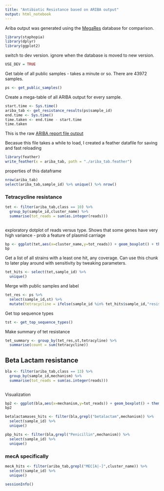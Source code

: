 ```yaml
---
title: "Antibiotic Resistance based on ARIBA output"
output: html_notebook
---
```


Ariba output was generated using the [MegaRes](https://megares.meglab.org) database for comparison.

```r
library(staphopia)
library(dplyr)
library(ggplot2)
```

switch to dev version.  ignore when the database is moved to new version.
```r
USE_DEV = TRUE
```

Get table of all public samples - takes a minute or so.  There are 43972 samples.
```r
ps <- get_public_samples()
```

Create a mega-table of all ARIBA output for every sample.
```r
start.time <- Sys.time()
ariba_tab <- get_resistance_results(ps$sample_id)
end.time <- Sys.time()
time.taken <- end.time - start.time
time.taken
```
This is the raw [ARIBA report file output](https://github.com/sanger-pathogens/ariba/wiki/Task:-run)

Becasue this file takes a while to load, I created a feather datafile for saving and fast reloading

```r
library(feather)
write_feather(x = ariba_tab, path = "./ariba_tab.feather")
```

properties of this dataframe

```r
nrow(ariba_tab)
select(ariba_tab,sample_id) %>% unique() %>% nrow()
```


### Tetracycline resistance

```r
tet <- filter(ariba_tab,class == 10) %>%
  group_by(sample_id,cluster_name) %>%
  summarise(tot_reads = sum(as.integer(reads)))
  
```

exploratory dotplot of reads versus type.  Shows that some genes have very high variance - prob a feature of plasmid carriage

```r
bp <- ggplot(tet,aes(x=cluster_name,y=tot_reads)) + geom_boxplot() + theme(axis.text.x = element_text(angle = 90, hjust = 1)) + scale_y_log10()
bp
```

Get a list of all strains with a least one hit, any coverage.  Can use this chunk to later play around with sensitivity by tweaking parameters.

```r
tet_hits <- select(tet,sample_id) %>%
  unique() 
```

Merge with public samples and label

```r
tet_res <- ps %>%
  select(sample_id,st) %>%
  mutate(tetracycline = ifelse(sample_id %in% tet_hits$sample_id,"resistant","sensitive"))
```

Get top sequence types

```r
tst <- get_top_sequence_types()
```

Make summary of tet resistance

```r
tet_summary <- group_by(tet_res,st,tetracyline) %>%
  summarise(count = sum(tetracycline))
```


## Beta Lactam resistance


```r
bla <- filter(ariba_tab,class == 13) %>%
  group_by(sample_id,mechanism) %>%
  summarise(tot_reads = sum(as.integer(reads)))
  
```

Visualization


```r
bp2 <- ggplot(bla,aes(x=mechanism,y=tot_reads)) + geom_boxplot() + theme(axis.text.x = element_text(angle = 90, hjust = 1)) + scale_y_log10()
bp2
```

```r
betalactamases_hits <- filter(bla,grepl("betalactam",mechanism)) %>%
  select(sample_id) %>%
  unique() 
```

```r
pbp_hits <- filter(bla,grepl("Penicillin",mechanism)) %>%
  select(sample_id) %>%
  unique() 
```

### mecA specifically

```r
mecA_hits <- filter(ariba_tab,grepl("MEC[A|-]",cluster_name)) %>%
  select(sample_id) %>%
  unique() 
```



```r
sessionInfo()
```

